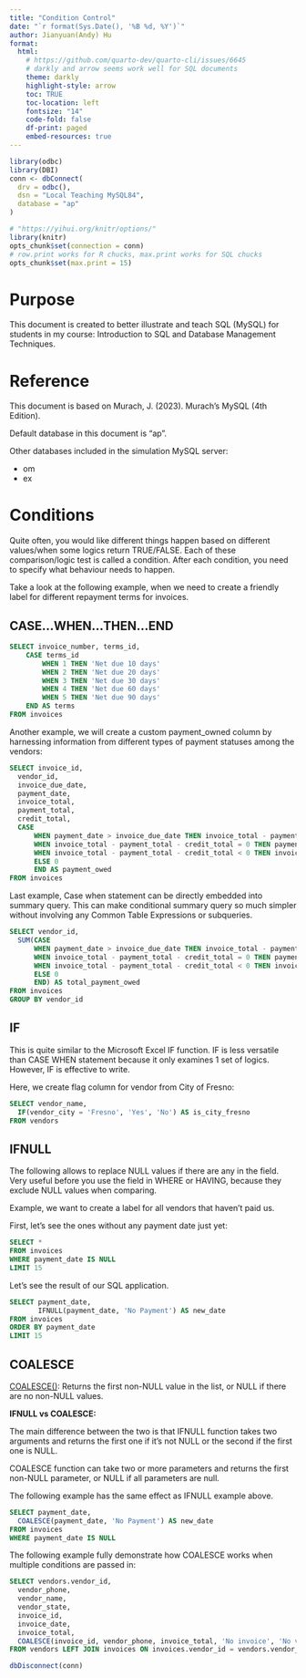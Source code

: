 ```yaml
---
title: "Condition Control"
date: "`r format(Sys.Date(), '%B %d, %Y')`"
author: Jianyuan(Andy) Hu
format: 
  html:
    # https://github.com/quarto-dev/quarto-cli/issues/6645
    # darkly and arrow seems work well for SQL documents
    theme: darkly
    highlight-style: arrow
    toc: TRUE
    toc-location: left
    fontsize: "14"
    code-fold: false
    df-print: paged
    embed-resources: true
---
```


```r
library(odbc)
library(DBI)
conn <- dbConnect(
  drv = odbc(),
  dsn = "Local Teaching MySQL84",
  database = "ap"
)

# "https://yihui.org/knitr/options/"
library(knitr)
opts_chunk$set(connection = conn)
# row.print works for R chucks, max.print works for SQL chucks
opts_chunk$set(max.print = 15)
```

# Purpose

This document is created to better illustrate and teach SQL (MySQL) for students in my course: Introduction to SQL and Database Management Techniques.

# Reference

This document is based on Murach, J. (2023). Murach’s MySQL (4th Edition).

Default database in this document is "ap".

Other databases included in the simulation MySQL server:

-   om
-   ex

# Conditions

Quite often, you would like different things happen based on different values/when some logics return TRUE/FALSE. Each of these comparison/logic test is called a condition. After each condition, you need to specify what behaviour needs to happen.

Take a look at the following example, when we need to create a friendly label for different repayment terms for invoices.

## CASE...WHEN...THEN...END
```sql
SELECT invoice_number, terms_id,
    CASE terms_id
        WHEN 1 THEN 'Net due 10 days'
        WHEN 2 THEN 'Net due 20 days'
        WHEN 3 THEN 'Net due 30 days'
        WHEN 4 THEN 'Net due 60 days'
        WHEN 5 THEN 'Net due 90 days'
    END AS terms
FROM invoices
```

Another example, we will create a custom payment_owned column by harnessing information from different types of payment statuses among the vendors:

```sql
SELECT invoice_id,
  vendor_id,
  invoice_due_date,
  payment_date,
  invoice_total,
  payment_total,
  credit_total,
  CASE  
      WHEN payment_date > invoice_due_date THEN invoice_total - payment_total - credit_total
      WHEN invoice_total - payment_total - credit_total = 0 THEN payment_total
      WHEN invoice_total - payment_total - credit_total < 0 THEN invoice_total - payment_total - credit_total
      ELSE 0
      END AS payment_owed
FROM invoices
```
Last example, Case when statement can be directly embedded into summary query. This can make conditional summary query so much simpler without involving any Common Table Expressions or subqueries.

```sql
SELECT vendor_id,
  SUM(CASE  
      WHEN payment_date > invoice_due_date THEN invoice_total - payment_total - credit_total
      WHEN invoice_total - payment_total - credit_total = 0 THEN payment_total
      WHEN invoice_total - payment_total - credit_total < 0 THEN invoice_total - payment_total - credit_total
      ELSE 0
      END) AS total_payment_owed
FROM invoices
GROUP BY vendor_id
```

## IF

This is quite similar to the Microsoft Excel IF function. IF is less versatile than CASE WHEN statement because it only examines 1 set of logics. However, IF is effective to write.

Here, we create flag column for vendor from City of Fresno:
```sql
SELECT vendor_name, 
  IF(vendor_city = 'Fresno', 'Yes', 'No') AS is_city_fresno
FROM vendors
```
## IFNULL

The following allows to replace NULL values if there are any in the field. Very useful before you use the field in WHERE or HAVING, because they exclude NULL values when comparing.

Example, we want to create a label for all vendors that haven't paid us. 

First, let's see the ones without any payment date just yet:

```sql
SELECT *
FROM invoices
WHERE payment_date IS NULL
LIMIT 15
```
Let's see the result of our SQL application.
```sql
SELECT payment_date,
       IFNULL(payment_date, 'No Payment') AS new_date
FROM invoices
ORDER BY payment_date
LIMIT 15
```
## COALESCE

[COALESCE()](https://dev.mysql.com/doc/refman/8.4/en/comparison-operators.html#function_coalesce): Returns the first non-NULL value in the list, or NULL if there are no non-NULL values.

**IFNULL vs COALESCE:**

The main difference between the two is that IFNULL function takes two arguments and returns the first one if it's not NULL or the second if the first one is NULL.

COALESCE function can take two or more parameters and returns the first non-NULL parameter, or NULL if all parameters are null.

The following example has the same effect as IFNULL example above.

```sql
SELECT payment_date,
  COALESCE(payment_date, 'No Payment') AS new_date
FROM invoices
WHERE payment_date IS NULL
```
The following example fully demonstrate how COALESCE works when multiple conditions are passed in:
```sql
SELECT vendors.vendor_id,
  vendor_phone,
  vendor_name,
  vendor_state,
  invoice_id, 
  invoice_date,
  invoice_total,
  COALESCE(invoice_id, vendor_phone, invoice_total, 'No invoice', 'No vendor phone number','No invoice total') AS NEW_COL
FROM vendors LEFT JOIN invoices ON invoices.vendor_id = vendors.vendor_id
```

```r
dbDisconnect(conn)
```

